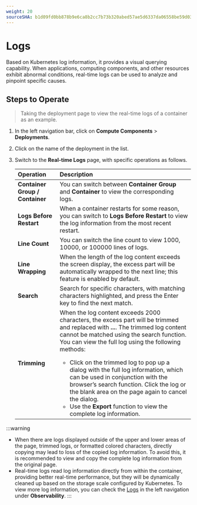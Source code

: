 ```yaml
---
weight: 20
sourceSHA: b1d09fd0bb878b9e6ca8b2cc7b73b320abed57ae5d6337da06558be59d03da6c
---
```


# Logs

Based on Kubernetes log information, it provides a visual querying capability. When applications, computing components, and other resources exhibit abnormal conditions, real-time logs can be used to analyze and pinpoint specific causes.

## Steps to Operate

> Taking the deployment page to view the real-time logs of a container as an example.

1. In the left navigation bar, click on **Compute Components** > **Deployments**.

2. Click on the name of the deployment in the list.

3. Switch to the **Real-time Logs** page, with specific operations as follows.

   | Operation         | Description                                                                                                                                                                                     |
   | :--------- | :---------------------------------------------------------------------------------------------------------------------------------------------------------------------------------------------- |
   | **Container Group / Container** | You can switch between **Container Group** and **Container** to view the corresponding logs.                                                                                                                      |
   | **Logs Before Restart** | When a container restarts for some reason, you can switch to **Logs Before Restart** to view the log information from the most recent restart.                                                                                     |
   | **Line Count**     | You can switch the line count to view 1000, 10000, or 100000 lines of logs.                                                                                                                                                   |
   | **Line Wrapping**     | When the length of the log content exceeds the screen display, the excess part will be automatically wrapped to the next line; this feature is enabled by default.                                                                      |
   | **Search**     | Search for specific characters, with matching characters highlighted, and press the Enter key to find the next match.                                                                                                                              |
   | **Trimming**     | When the log content exceeds 2000 characters, the excess part will be trimmed and replaced with **...**. The trimmed log content cannot be matched using the search function. You can view the full log using the following methods: <ul><li>Click on the trimmed log to pop up a dialog with the full log information, which can be used in conjunction with the browser’s search function. Click the log or the blank area on the page again to cancel the dialog.</li><li>Use the **Export** function to view the complete log information.</li></ul> |

:::warning

- When there are logs displayed outside of the upper and lower areas of the page, trimmed logs, or formatted colored characters, directly copying may lead to loss of the copied log information. To avoid this, it is recommended to view and copy the complete log information from the original page.
- Real-time logs read log information directly from within the container, providing better real-time performance, but they will be dynamically cleaned up based on the storage scale configured by Kubernetes. To view more log information, you can check the [Logs](../../observability/log/functions/log.mdx) in the left navigation under **Observability**.
:::
